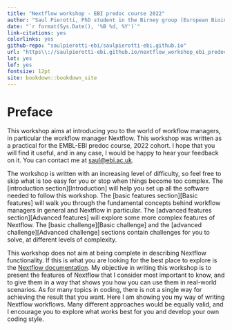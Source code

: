 ```yaml
---
title: "Nextflow workshop - EBI predoc course 2022"
author: "Saul Pierotti, PhD student in the Birney group (European Bioinformatics Institute)"
date: "`r format(Sys.Date(), '%B %d, %Y')`"
link-citations: yes
colorlinks: yes
github-repo: "saulpierotti-ebi/saulpierotti-ebi.github.io"
url: "https\\://saulpierotti-ebi.github.io/nextflow_workshop_ebi_predoc_course_2022/"
lot: yes
lof: yes
fontsize: 12pt
site: bookdown::bookdown_site
---
```


# Preface {-}

This workshop aims at introducing you to the world of workflow managers, in particular the workflow manager Nextflow.
This workshop was written as a practical for the EMBL-EBI predoc course, 2022 cohort.
I hope that you will find it useful, and in any case, I would be happy to hear your feedback on it.
You can contact me at [saul@ebi.ac.uk](mailto:saul@ebi.ac.uk).

The workshop is written with an increasing level of difficulty, so feel free to skip what is too easy for you or stop when things become too complex.
The [introduction section][Introduction] will help you set up all the software needed to follow this workshop.
The [basic features section][Basic features] will walk you through the fundamental concepts behind workflow managers in general and Nextflow in particular.
The [advanced features section][Advanced features] will explore some more complex features of Nextflow.
The [basic challenge][Basic challenge] and the [advanced challenge][Advanced challenge] sections contain challenges for you to solve, at different levels of complexity.

This workshop does not aim at being complete in describing Nextflow functionality.
If this is what you are looking for the best place to explore is the [Nextflow documentation](https://www.nextflow.io/docs/latest/index.html).
My objective in writing this workshop is to present the features of Nextflow that I consider most important to know, and to give them in a way that shows you how you can use them in real-world scenarios.
As for many topics in coding, there is not a single way for achieving the result that you want.
Here I am showing you my way of writing Nextflow workflows.
Many different approaches would be equally valid, and I encourage you to explore what works best for you and develop your own coding style.
